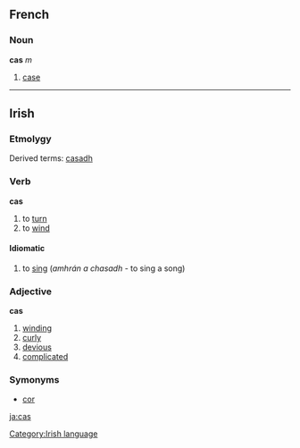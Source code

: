 ==French==
===Noun===
'''cas''' ''m''

# [[case]]

----
==Irish==
===Etmolygy===
Derived terms: [[casadh]]

===Verb===
'''cas'''

#to [[turn]]
#to [[wind]]

====Idiomatic====
#to [[sing]] (''amhrán a chasadh'' - to sing a song)

===Adjective===
'''cas'''

#[[winding]]
#[[curly]]
#[[devious]]
#[[complicated]]

===Symonyms===
*[[cor]]

[[Category:Irish language]]

[[ja:cas]]